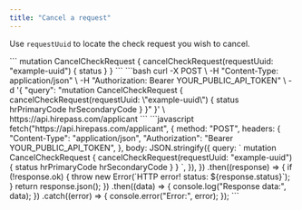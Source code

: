 ```yaml
---
title: "Cancel a request"
---
```


Use `requestUuid` to locate the check request you wish to cancel.

<Tabs>
  <Tab title="GraphQL">
    ```
     mutation CancelCheckRequest {
            cancelCheckRequest(requestUuid: "example-uuid") {
              status
            }
          }
    ```
  </Tab>
  <Tab title="cURL">
    ```bash
    curl -X POST \
         -H "Content-Type: application/json" \
         -H "Authorization: Bearer YOUR_PUBLIC_API_TOKEN" \
         -d '{
           "query": "mutation CancelCheckRequest { 
                      cancelCheckRequest(requestUuid: \"example-uuid\") { 
                        status 
                        hrPrimaryCode 
                        hrSecondaryCode 
                      } 
                    }"
         }' \
         https://api.hirepass.com/applicant
    ```
  </Tab>
  <Tab title="Javascript">
    ```javascript
    fetch("https://api.hirepass.com/applicant", {
      method: "POST",
      headers: {
        "Content-Type": "application/json",
        "Authorization": "Bearer YOUR_PUBLIC_API_TOKEN",
      },
      body: JSON.stringify({
        query: `
          mutation CancelCheckRequest {
            cancelCheckRequest(requestUuid: "example-uuid") {
              status
              hrPrimaryCode
              hrSecondaryCode
            }
          }
        `,
      }),
    })
      .then((response) => {
        if (!response.ok) {
          throw new Error(`HTTP error! status: ${response.status}`);
        }
        return response.json();
      })
      .then((data) => {
        console.log("Response data:", data);
      })
      .catch((error) => {
        console.error("Error:", error);
      });
    ```
  </Tab>
</Tabs>